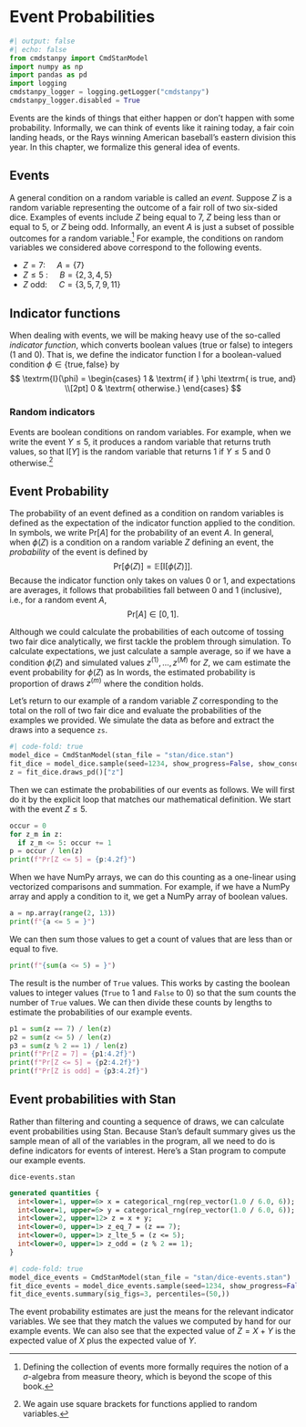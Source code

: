 # Event Probabilities

```python
#| output: false
#| echo: false
from cmdstanpy import CmdStanModel
import numpy as np
import pandas as pd
import logging
cmdstanpy_logger = logging.getLogger("cmdstanpy")
cmdstanpy_logger.disabled = True
```

Events are the kinds of things that either happen or don't happen with
some probability.  Informally, we can think of events like it raining
today, a fair coin landing heads, or the Rays winning American
baseball's eastern division this year.  In this chapter, we formalize
this general idea of events.  

## Events

A general condition on a random variable is called an *event*.
Suppose $Z$ is a random variable representing the outcome of a fair
roll of two six-sided dice.  Examples of events include $Z$ being
equal to 7, $Z$ being less than or equal to 5, or $Z$ being odd.
Informally, an event $A$ is just a subset of possible outcomes for a
random variable.^[Defining the collection of events more formally
requires the notion of a $\sigma$-algebra from measure theory, which
is beyond the scope of this book.]  For example, the conditions on
random variables we considered above correspond to the following events.  

* $Z = 7$:  $\quad A = \{ 7 \}$
* $Z \leq 5 \ $: $\quad B = \{ 2, 3, 4, 5 \}$
* $Z \textrm{ odd}$: $\quad C = \{ 3, 5, 7, 9, 11 \}$

## Indicator functions

When dealing with events, we will be making heavy use of the so-called
*indicator function*, which converts boolean values (true or false) to
integers (1 and 0).  That is, we define the indicator function
$\textrm{I}$ for a boolean-valued condition $\phi \in \{
\textrm{true}, \textrm{false}\}$ by
$$
\textrm{I}(\phi)
= \begin{cases}
    1 & \textrm{ if } \phi \textrm{ is true, and}
    \\[2pt]
    0 & \textrm{ otherwise.}
\end{cases}    
$$

### Random indicators

Events are boolean conditions on random variables.  For example, when
we write the event $Y \leq 5$, it produces a random variable that
returns truth values, so that $\textrm{I}[Y]$ is the random variable
that returns 1 if $Y \leq 5$ and 0 otherwise.^[We again use square
brackets for functions applied to random variables.]

## Event Probability

The probability of an event defined as a condition on random
variables is defined as the expectation of the indicator function
applied to the condition.  In symbols, we write $\textrm{Pr}[A]$ for
the probability of an event $A$.  In general, when $\phi(Z)$ is a
condition on a random variable $Z$ defining an event, the *probability*
of the event is defined by 
$$
\textrm{Pr}[\phi(Z)] = \mathbb{E}[\textrm{I}[\phi(Z)]].
$$
Because the indicator function only takes on values 0 or 1, and
expectations are averages, it follows that probabilities fall between
0 and 1 (inclusive), i.e., for a random event $A$,
$$
\textrm{Pr}[A] \in [0, 1].
$$

Although we could calculate the probabilities of each outcome of
tossing two fair dice analytically, we first tackle the problem
through simulation.  To calculate expectations, we just calculate a
sample average, so if we have a condition $\phi(Z)$ and simulated
values $z^{(1)}, \ldots, z^{(M)}$ for $Z$, we cam estimate the event
probability for $\phi(Z)$ as
\begin{eqnarray*}
\textrm{Pr}[\phi(Z)]
& = & \mathbb{E}[\, \textrm{I}[\phi(Z)] \,]
\\[4pt]
& \approx & \frac{1}{M} \sum_{m=1}^M \textrm{I}(\phi(z^{(m)})).
\end{eqnarray*}
In words, the estimated probability is proportion of draws $z^{(m)}$
where the condition holds.

Let's return to our example of a random variable $Z$ corresponding to
the total on the roll of two fair dice and evaluate the probabilities
of the examples we provided.  We simulate the data as before and
extract the draws into a sequence `zs`.

```python
#| code-fold: true
model_dice = CmdStanModel(stan_file = "stan/dice.stan")
fit_dice = model_dice.sample(seed=1234, show_progress=False, show_console=False)
z = fit_dice.draws_pd()["z"]
```

Then we can estimate the probabilities of our events as follows.  We
will first do it by the explicit loop that matches our mathematical
definition.  We start with the event $Z \leq 5$.

```python
occur = 0
for z_m in z:
  if z_m <= 5: occur += 1
p = occur / len(z)
print(f"Pr[Z <= 5] = {p:4.2f}")
```

When we have NumPy arrays, we can do this counting as a one-linear
using vectorized comparisons and summation.  For example, if we have a
NumPy array and apply a condition to it, we get a NumPy array of
boolean values.

```python
a = np.array(range(2, 13))
print(f"{a <= 5 = }")
```

We can then sum those values to get a count of values that are less
than or equal to five.

```python
print(f"{sum(a <= 5) = }")
```

The result is the number of `True` values.  This works by casting the
boolean values to integer values (`True` to 1 and `False` to 0) so
that the sum counts the number of `True` values.  We can then divide
these counts by lengths to estimate the probabilities of our example
events.  

```python
p1 = sum(z == 7) / len(z)
p2 = sum(z <= 5) / len(z) 
p3 = sum(z % 2 == 1) / len(z)
print(f"Pr[Z = 7] = {p1:4.2f}")
print(f"Pr[Z <= 5] = {p2:4.2f}")
print(f"Pr[Z is odd] = {p3:4.2f}")
```

## Event probabilities with Stan

Rather than filtering and counting a sequence of draws, we can
calculate event probabilities using Stan.  Because Stan's default
summary gives us the sample mean of all of the variables in the
program, all we need to do is define indicators for events of
interest.  Here's a Stan program to compute our example events.

`dice-events.stan`
```stan
generated quantities {
  int<lower=1, upper=6> x = categorical_rng(rep_vector(1.0 / 6.0, 6));
  int<lower=1, upper=6> y = categorical_rng(rep_vector(1.0 / 6.0, 6));
  int<lower=2, upper=12> z = x + y;
  int<lower=0, upper=1> z_eq_7 = (z == 7);
  int<lower=0, upper=1> z_lte_5 = (z <= 5);
  int<lower=0, upper=1> z_odd = (z % 2 == 1);
}
```


```python
#| code-fold: true
model_dice_events = CmdStanModel(stan_file = "stan/dice-events.stan")
fit_dice_events = model_dice_events.sample(seed=1234, show_progress=False, show_console=False)
fit_dice_events.summary(sig_figs=3, percentiles=(50,))
```

The event probability estimates are just the means for the relevant
indicator variables.  We see that they match the values we computed by
hand for our example events.  We can also see that the expected value
of $Z = X + Y$ is the expected value of $X$ plus the expected value of
$Y$.

